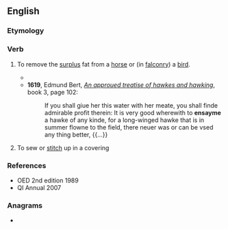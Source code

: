 ==English==

===Etymology===
{{prefix|en|en|seam}}

===Verb===
{{en-verb}}

# {{lb|en|obsolete}} To remove the [[surplus]] fat from a [[horse]] or (in [[falconry]]) a [[bird]].
#* {{RQ:Skelton Complete|Hauke|63|lines=79–83|She was not clene '''ensaymed''',<br>She was not wel reclaymed;<br>But the fawconer unfayned<br>Was moch more febler brayned.}}
#* '''1619''', Edmund Bert, ''[http://name.umdl.umich.edu/A09393.0001.001 An approued treatise of hawkes and hawking]'', book 3, page 102:
#*: If you shall giue her this water with her meate, you shall finde admirable profit therein: It is very good wherewith to '''ensayme''' a hawke of any kinde, for a long-winged hawke that is in summer flowne to the field, there neuer was or can be vsed any thing better, {{...}}
# {{lb|en|obsolete}} To sew or [[stitch]] up in a covering

===References===
* OED 2nd edition 1989
* QI Annual 2007

===Anagrams===
* {{anagrams|en|a=aeemns|Ameens|Emesan|Naeems|Seeman|enemas|meanes|mensae|seamen}}

{{C|en|Falconry}}